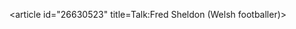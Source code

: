 <article id="26630523" title=Talk:Fred Sheldon (Welsh footballer)>
	<talkpage id="26630523" title="Talk:Fred Sheldon (Welsh footballer)">
{{WikiProject Biography
|living=no
|class=Stub
|listas=Sheldon, Fred
|sports-work-group=yes
}}
{{WikiProject Football|class=Stub|importance=low|england=yes|Wales=yes}}
	</talkpage>
</article>